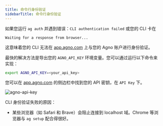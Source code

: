 ```yaml
---
title: 命令行身份验证
sidebarTitle: 命令行身份验证
---
```


如果您运行 `ag auth` 并遇到错误：`CLI authentication failed` 或您的 CLI 卡在

```
Waiting for a response from browser...
```

这意味着您的 CLI 无法在 [app.agno.com](https://app.agno.com) 上与您的 Agno 账户进行身份验证。

最快的解决方法是导出您的 `AGNO_API_KEY` 环境变量。您可以通过运行以下命令来实现：

```bash
export AGNO_API_KEY=<your_api_key>
```

您可以在 [app.agno.com](https://app.agno.com/settings) 的侧边栏中找到您的 API 密钥，在 `API Key` 下。

<img src="/images/cli-faq.png" alt="agno-api-key" width={600}/>

CLI 身份验证失败的原因：

- 某些浏览器（如 Safari 和 Brave）会阻止连接到 localhost 域。Chrome 等浏览器与 `ag setup` 配合得很好。